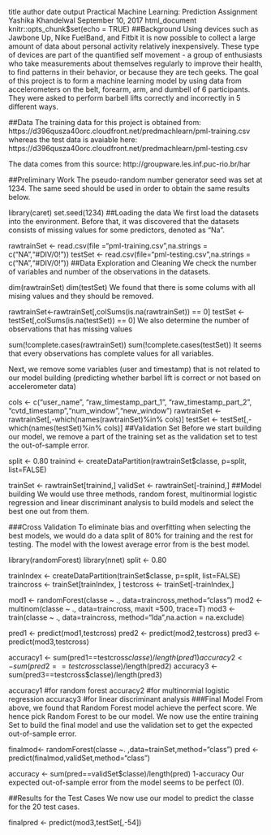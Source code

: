 title	author	date	output
Practical Machine Learning: Prediction Assignment
Yashika Khandelwal
September 10, 2017
html_document
knitr::opts_chunk$set(echo = TRUE)
##Background Using devices such as Jawbone Up, Nike FuelBand, and Fitbit it is now possible to collect a large amount of data about personal activity relatively inexpensively. These type of devices are part of the quantified self movement - a group of enthusiasts who take measurements about themselves regularly to improve their health, to find patterns in their behavior, or because they are tech geeks. The goal of this project is to form a machine learning model by using data from accelerometers on the belt, forearm, arm, and dumbell of 6 participants. They were asked to perform barbell lifts correctly and incorrectly in 5 different ways.

##Data The training data for this project is obtained from: https://d396qusza40orc.cloudfront.net/predmachlearn/pml-training.csv whereas the test data is avaiable here: https://d396qusza40orc.cloudfront.net/predmachlearn/pml-testing.csv

The data comes from this source: http://groupware.les.inf.puc-rio.br/har

##Preliminary Work The pseudo-random number generator seed was set at 1234. The same seed should be used in order to obtain the same results below.

library(caret)
set.seed(1234)
##Loading the data We first load the datasets into the environment. Before that, it was discovered that the datasets consists of missing values for some predictors, denoted as "Na".

rawtrainSet <- read.csv(file ="pml-training.csv",na.strings = c("NA","#DIV/0!"))
testSet <- read.csv(file="pml-testing.csv",na.strings = c("NA","#DIV/0!"))
##Data Exploration and Cleaning We check the number of variables and number of the observations in the datasets.

dim(rawtrainSet)
dim(testSet)
We found that there is some colums with all mising values and they should be removed.

rawtrainSet<-rawtrainSet[,colSums(is.na(rawtrainSet)) == 0]
testSet <-testSet[,colSums(is.na(testSet)) == 0]
We also determine the number of observations that has missing values

sum(!complete.cases(rawtrainSet))
sum(!complete.cases(testSet))
It seems that every observations has complete values for all variables.

Next, we remove some variables (user and timestamp) that is not related to our model building (predicting whether barbel lift is correct or not based on accelerometer data)

cols <- c("user_name", "raw_timestamp_part_1",
                    "raw_timestamp_part_2", "cvtd_timestamp","num_window","new_window")
rawtrainSet <- rawtrainSet[,-which(names(rawtrainSet)%in% cols)]
testSet <- testSet[,-which(names(testSet)%in% cols)]
##Validation Set Before we start building our model, we remove a part of the training set as the validation set to test the out-of-sample error.

split <- 0.80
trainind <-  createDataPartition(rawtrainSet$classe, p=split, list=FALSE)

trainSet <- rawtrainSet[trainind,]
validSet <- rawtrainSet[-trainind,]
##Model building We would use three methods, random forest, multinormial logistic regression and linear discriminant analysis to build models and select the best one out from them.

###Cross Validation To eliminate bias and overfitting when selecting the best models, we would do a data split of 80% for training and the rest for testing. The model with the lowest average error from is the best model.

library(randomForest)
library(nnet)
split <- 0.80

trainIndex <- createDataPartition(trainSet$classe, p=split, list=FALSE)
traincross <- trainSet[trainIndex, ]
testcross <- trainSet[-trainIndex,]


mod1 <- randomForest(classe ~ ., data=traincross,method="class")
mod2 <- multinom(classe ~ ., data=traincross, maxit =500, trace=T)
mod3 <- train(classe ~ ., data=traincross, method="lda",na.action = na.exclude)
  
pred1 <- predict(mod1,testcross)
pred2 <- predict(mod2,testcross)
pred3 <- predict(mod3,testcross)

  
accuracy1 <- sum(pred1==testcross$classe)/length(pred1)
accuracy2 <- sum(pred2==testcross$classe)/length(pred2)
accuracy3 <- sum(pred3==testcross$classe)/length(pred3)

accuracy1 #for random forest
accuracy2 #for multinormial logistic regression
accuracy3 #for linear discriminant analysis
###Final Model From above, we found that Random Forest model achieve the perfect score. We hence pick Random Forest to be our model. We now use the entire training Set to build the final model and use the validation set to get the expected out-of-sample error.


finalmod<- randomForest(classe ~. ,data=trainSet,method="class")
pred <- predict(finalmod,validSet,method="class")

accuracy <- sum(pred==validSet$classe)/length(pred)
1-accuracy
Our expected out-of-sample error from the model seems to be perfect (0).

##Results for the Test Cases We now use our model to predict the classe for the 20 test cases.

finalpred <- predict(mod3,testSet[,-54])

